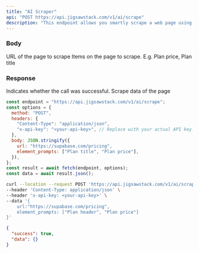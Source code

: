 ```yaml
---
title: "AI Scraper"
api: "POST https://api.jigsawstack.com/v1/ai/scrape"
description: "This endpoint allows you smartly scrape a web page using prompts."
---
```


### Body

<ParamField body="url" type="string" required>
  URL of the page to scrape
</ParamField>

<ParamField body="element_prompts" type="array<string>" required>
  Items on the page to scrape. E.g. Plan price, Plan title
</ParamField>

<Snippet file="header.mdx" />

### Response

<ResponseField name="success" type="boolean">
  Indicates whether the call was successful.
</ResponseField>

<ResponseField name="data" type="json">
  Scrape data of the page
</ResponseField>

<RequestExample>

```javascript Node.js
const endpoint = "https://api.jigsawstack.com/v1/ai/scrape";
const options = {
  method: "POST",
  headers: {
    "Content-Type": "application/json",
    "x-api-key": "<your-api-key>", // Replace with your actual API key.
  },
  body: JSON.stringify({
    url: "https://supabase.com/pricing",
    element_prompts: ["Plan title", "Plan price"],
  }),
};
const result = await fetch(endpoint, options);
const data = await result.json();
```

```bash cURL
curl --location --request POST 'https://api.jigsawstack.com/v1/ai/scrape' \
--header 'Content-Type: application/json' \
--header 'x-api-key: <your-api-key>' \
--data '{
    url:"https://supabase.com/pricing",
    element_prompts: ["Plan header", "Plan price"]
}'
```

</RequestExample>

<ResponseExample>

```json Response
{
  "success": true,
  "data": {}
}
```

</ResponseExample>
